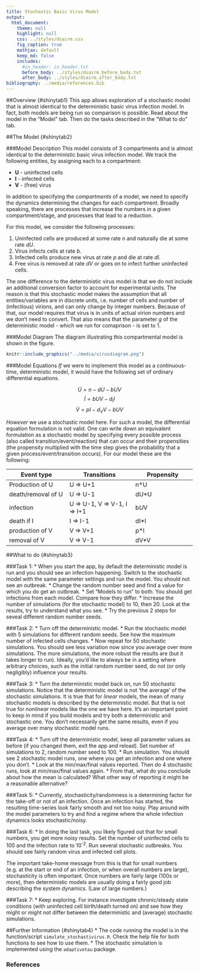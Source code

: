 ```yaml
---
title: Stochastic Basic Virus Model
output:
  html_document:
    theme: null
    highlight: null
    css: ../styles/dsairm.css
    fig_caption: true
    mathjax: default 
    keep_md: false
    includes:
      #in_header: in_header.txt
      before_body: ../styles/dsairm_before_body.txt
      after_body: ../styles/dsairm_after_body.txt 
bibliography: ../media/references.bib
---
```


##Overview {#shinytab1}
This app allows exploration of a stochastic model that is almost identical to the deterministic basic virus infection model. In fact, both models are being run so comparison is possible. Read about the model in the "Model" tab. Then do the tasks described in the "What to do" tab.


##The Model {#shinytab2}

###Model Description
This model consists of 3 compartments and is almost identical to the deterministic basic virus infection model. We track the following entities, by assigning each to a compartment:

* **U** - uninfected cells 
* **I** - infected cells
* **V** - (free) virus


In addition to specifying the *compartments* of a model, we need to specify the dynamics determining the changes for each compartment. Broadly speaking, there are processes that increase the numbers in a given compartment/stage, and processes that lead to a reduction. 

For this model, we consider the following processes: 

1. Uninfected cells are produced at some rate _n_ and naturally die at some rate _dU_.
2. Virus infects cells at rate _b_.
3. Infected cells produce new virus at rate _p_ and die at rate _dI_.
4. Free virus is removed at rate _dV_ or goes on to infect further uninfected cells. 

The one difference to the deterministic virus model is that we do not include an additional conversion factor to account for experimental units. The reason is that this stochastic model makes the assumption that all entities/variables are in discrete units, i.e. number of cells and number of (infectious) virions, and can only change by integer numbers. Because of that, our model requires that virus is in units of actual virion numbers and we don't need to convert. That also means that the parameter _g_ of the deterministic model - which we run for comaprison - is set to 1.


###Model Diagram
The diagram illustrating this compartmental model is shown in the figure.

```r
knitr::include_graphics("../media/virusdiagram.png")
```


###Model Equations
*If* we were to implement this model as a continuous-time, deterministic model, it would have the following set of ordinary differential equations. 

$$\dot U = n - dU - bUV$$
$$\dot I = bUV - d_I I$$
$$\dot V = pI - d_V V - b UV$$

*However* we use a stochastic model here. For such a model, the differential equation formulation is not valid. One can write down an equivalent formulation as a stochastic model by specifying every possible process (also called transition/event/reaction) that can occur and their propensities (the propensity multiplied with the time step gives the probability that a given process/event/transition occurs). For our model these are the following:

Event type              |  Transitions                  |   Propensity      |
----------              |  -----------                  |   ----------      |
Production of U         |  U => U+1                     |   n*U            |
death/removal of U      |  U => U-1                     |   dU*U           |
infection               |  U => U-1, V => V-1, I => I+1 |   b*U*V           |
death if I              |  I => I-1                     |   dI*I          |
production of V         |  V => V+1                     |   p*I          |
removal of V            |  V => V-1                     |   dV*V          | 




##What to do {#shinytab3}

###Task 1: 
* When you start the app, by default the deterministic model is run and you should see an infection happening. Switch to the stochastic model with the same parameter settings and run the model. You should not see an outbreak.
* Change the random number seed and find a value for which you do get an outbreak. 
* Set "Models to run" to both. You should get infections from each model. Compare how they differ.
* Increase the number of simulations (for the stochastic model) to 10, then 20. Look at the results, try to understand what you see. 
* Try the previous 2 steps for seveal different random number seeds.

###Task 2: 
* Turn off the deterministic model. 
* Run the stochastic model with 5 simulations for different random seeds. See how the maximum number of infected cells changes.
* Now repeat for 50 stochastic simulations. You should see less variation now since you average over more simulations. The more simulations, the more robust the results are (but it takes longer to run). Ideally, you'd like to always be in a setting where arbitrary choices, such as the initial random number seed, do not (or only negligibly) influence your results.


###Task 3: 
* Turn the deterministic model back on, run 50 stochastic simulations. Notice that the deterministic model is not 'the average' of the stochastic simulations. It is true that for _linear_ models, the mean of many stochastic models is described by the deterministic model. But that is not true for _nonlinear_ models like the one we have here. It's an important point to keep in mind if you build models and try both a deterministic and stochastic one. You don't necessarily get the same results, even if you average over many stochastic model runs.


###Task 4: 
* Turn off the deterministic model, keep all parameter values as before (if you changed them, exit the app and reload). Set number of simulations to 2, random number seed to 100.
* Run simulation. You should see 2 stochastic model runs, one where you get an infection and one where you don't. 
* Look at the min/max/final values reported. Then do 4 stochastic runs, look at min/max/final values again.
* From that, what do you conclude about how the mean is calculated? What other way of reporting it might be a reasonable alternative? 


###Task 5: 
* Currently, stochasticity/randomness is a determining factor for the take-off or not of an infection. Once an infection has started, the resulting time-series look fairly smooth and not too noisy. Play around with the model parameters to try and find a regime where the whole infection dynamics looks stochastic/noisy.


###Task 6: 
* In doing the last task, you likely figured out that for small numbers, you get more noisy results. Set the number of uninfected cells to 100 and the infection rate to 10^-2^. Run several stochastic outbreaks. You should see fairly random virus and infected cell plots. 

The important take-home message from this is that for small numbers (e.g. at the start or end of an infection, or when overall numbers are large), stochasticity is often important. Once numbers are fairly large (100s or more), then deterministic models are usually doing a fairly good job describing the system dynamics. (Law of large numbers.) 

###Task 7: 
* Keep exploring. For instance investigate chronic/steady state conditions (with uninfected cell birth/death turned on) and see how they might or might not differ between the deterministic and (average) stochastic simulations.

##Further Information {#shinytab4}
* The code running the model is in the function/script `simulate_stochastivirus.R`. Check the help file for both functions to see how to use them.
* The stochastic simulation is implemented using the `adaptivetau` package.


### References


